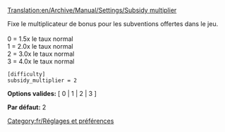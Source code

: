[[Translation:en/Archive/Manual/Settings/Subsidy multiplier]]


Fixe le multiplicateur de bonus pour les subventions offertes dans le jeu.<br><br>
0 = 1.5x le taux normal<br>
1 = 2.0x le taux normal<br>
2 = 3.0x le taux normal<br>
3 = 4.0x le taux normal<br>

<pre>
[difficulty]
subsidy_multiplier = 2
</pre>

'''Options valides:''' [ 0 | 1 | 2 | 3 ]

'''Par défaut:''' 2


[[Category:fr/Réglages et préférences]]